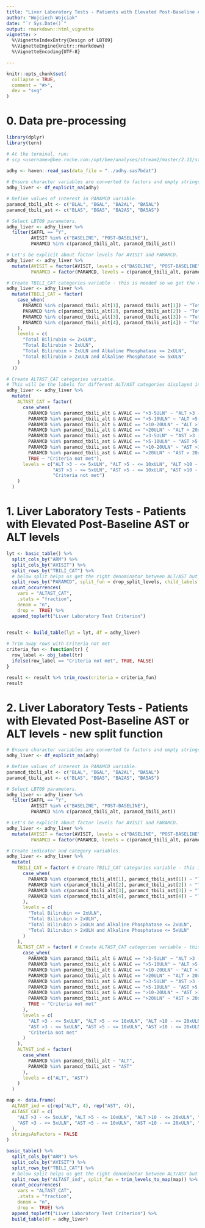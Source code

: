 ```yaml
---
title: "Liver Laboratory Tests - Patients with Elevated Post-Baseline AST or ALT levels (LBT09)"
author: "Wojciech Wojciak"
date: "`r Sys.Date()`"
output: rmarkdown::html_vignette
vignette: >
  %\VignetteIndexEntry{Design of LBT09}
  %\VignetteEngine{knitr::rmarkdown}
  %\VignetteEncoding{UTF-8}

---
```


```r
knitr::opts_chunk$set(
  collapse = TRUE,
  comment = "#>",
  dev = "svg"
)
```

# 0. Data pre-processing
```r
library(dplyr)
library(tern)

# At the terminal, run:
# scp <username>@bee.roche.com:/opt/bee/analyses/stream2/master/2.11/stream2/doc/examples/molecule/project/safety/task01/outdata_vad/adhy.sas7bdat # nolint

adhy <- haven::read_sas(data_file = "../adhy.sas7bdat")
                  
# Ensure character variables are converted to factors and empty strings and NAs are explicit missing levels.
adhy_liver <- df_explicit_na(adhy)

# Define values of interest in PARAMCD variable.
paramcd_tbili_alt <- c("BLAL", "BGAL", "BA2AL", "BA5AL")
paramcd_tbili_ast <- c("BLAS", "BGAS", "BA2AS", "BA5AS")

# Select LBT09 parameters.
adhy_liver <- adhy_liver %>%
  filter(SAFFL == "Y",
         AVISIT %in% c("BASELINE", "POST-BASELINE"),
         PARAMCD %in% c(paramcd_tbili_alt, paramcd_tbili_ast))

# Let's be explicit about factor levels for AVISIT and PARAMCD.
adhy_liver <- adhy_liver %>%
  mutate(AVISIT = factor(AVISIT, levels = c("BASELINE", "POST-BASELINE")),
         PARAMCD = factor(PARAMCD, levels = c(paramcd_tbili_alt, paramcd_tbili_ast)))

# Create TBILI_CAT categories variable - this is needed so we get the right nesting in the table.
adhy_liver <- adhy_liver %>%
  mutate(TBILI_CAT = factor(
    case_when(
      PARAMCD %in% c(paramcd_tbili_alt[1], paramcd_tbili_ast[1]) ~ "Total Bilirubin <= 2xULN",
      PARAMCD %in% c(paramcd_tbili_alt[2], paramcd_tbili_ast[2]) ~ "Total Bilirubin > 2xULN",
      PARAMCD %in% c(paramcd_tbili_alt[3], paramcd_tbili_ast[3]) ~ "Total Bilirubin > 2xULN and Alkaline Phosphatase <= 2xULN", # nolint
      PARAMCD %in% c(paramcd_tbili_alt[4], paramcd_tbili_ast[4]) ~ "Total Bilirubin > 2xULN and Alkaline Phosphatase <= 5xULN" # nolint
    ),
    levels = c(
      "Total Bilirubin <= 2xULN",
      "Total Bilirubin > 2xULN",
      "Total Bilirubin > 2xULN and Alkaline Phosphatase <= 2xULN",
      "Total Bilirubin > 2xULN and Alkaline Phosphatase <= 5xULN"
    )
  ))

# Create ALTAST_CAT categories variable.
# This will be the labels for different ALT/AST categories displayed in the table.
adhy_liver <- adhy_liver %>%
  mutate(
    ALTAST_CAT = factor(
      case_when(
        PARAMCD %in% paramcd_tbili_alt & AVALC == ">3-5ULN" ~ "ALT >3 - <= 5xULN",
        PARAMCD %in% paramcd_tbili_alt & AVALC == ">5-10ULN" ~ "ALT >5 - <= 10xULN",
        PARAMCD %in% paramcd_tbili_alt & AVALC == ">10-20ULN" ~ "ALT >10 - <= 20xULN",
        PARAMCD %in% paramcd_tbili_alt & AVALC == ">20ULN" ~ "ALT > 20xULN",
        PARAMCD %in% paramcd_tbili_ast & AVALC == ">3-5ULN" ~ "AST >3 - <= 5xULN",
        PARAMCD %in% paramcd_tbili_ast & AVALC == ">5-10ULN" ~ "AST >5 - <= 10xULN",
        PARAMCD %in% paramcd_tbili_ast & AVALC == ">10-20ULN" ~ "AST >10 - <= 20xULN",
        PARAMCD %in% paramcd_tbili_ast & AVALC == ">20ULN" ~ "AST > 20xULN",
        TRUE ~ "Criteria not met"),
      levels = c("ALT >3 - <= 5xULN", "ALT >5 - <= 10xULN", "ALT >10 - <= 20xULN", "20" = "ALT > 20xULN",
                 "AST >3 - <= 5xULN", "AST >5 - <= 10xULN", "AST >10 - <= 20xULN", "AST > 20xULN",
                 "Criteria not met")
    )
  )
```

# 1. Liver Laboratory Tests - Patients with Elevated Post-Baseline AST or ALT levels
```r
lyt <- basic_table() %>%
  split_cols_by("ARM") %>%
  split_cols_by("AVISIT") %>%
  split_rows_by("TBILI_CAT") %>%
  # below split helps us get the right denominator between ALT/AST but it's hidden
  split_rows_by("PARAMCD", split_fun = drop_split_levels, child_labels = "hidden") %>%
  count_occurrences(
    vars = "ALTAST_CAT",
    .stats = "fraction",
    denom = "n",
    drop =  TRUE) %>%
  append_topleft("Liver Laboratory Test Criterion")
  

result <- build_table(lyt = lyt, df = adhy_liver)

# Trim away rows with Criteria not met
criteria_fun <- function(tr) {
  row_label <- obj_label(tr)
  ifelse(row_label == "Criteria not met", TRUE, FALSE)
}

result <- result %>% trim_rows(criteria = criteria_fun)
result
```

# 2. Liver Laboratory Tests - Patients with Elevated Post-Baseline AST or ALT levels - new split function
```r

# Ensure character variables are converted to factors and empty strings and NAs are explicit missing levels.
adhy_liver <- df_explicit_na(adhy)

# Define values of interest in PARAMCD variable.
paramcd_tbili_alt <- c("BLAL", "BGAL", "BA2AL", "BA5AL")
paramcd_tbili_ast <- c("BLAS", "BGAS", "BA2AS", "BA5AS")

# Select LBT09 parameters.
adhy_liver <- adhy_liver %>%
  filter(SAFFL == "Y",
         AVISIT %in% c("BASELINE", "POST-BASELINE"),
         PARAMCD %in% c(paramcd_tbili_alt, paramcd_tbili_ast))

# Let's be explicit about factor levels for AVISIT and PARAMCD.
adhy_liver <- adhy_liver %>%
  mutate(AVISIT = factor(AVISIT, levels = c("BASELINE", "POST-BASELINE")),
         PARAMCD = factor(PARAMCD, levels = c(paramcd_tbili_alt, paramcd_tbili_ast)))

# Create indicator and category variables.
adhy_liver <- adhy_liver %>%
  mutate(
    TBILI_CAT = factor( # Create TBILI_CAT categories variable - this is needed so we get the right nesting in the table. # nolint
      case_when(
        PARAMCD %in% c(paramcd_tbili_alt[1], paramcd_tbili_ast[1]) ~ "Total Bilirubin <= 2xULN",
        PARAMCD %in% c(paramcd_tbili_alt[2], paramcd_tbili_ast[2]) ~ "Total Bilirubin > 2xULN",
        PARAMCD %in% c(paramcd_tbili_alt[3], paramcd_tbili_ast[3]) ~ "Total Bilirubin > 2xULN and Alkaline Phosphatase <= 2xULN", # nolint
        PARAMCD %in% c(paramcd_tbili_alt[4], paramcd_tbili_ast[4]) ~ "Total Bilirubin > 2xULN and Alkaline Phosphatase <= 5xULN" # nolint
      ),
      levels = c(
        "Total Bilirubin <= 2xULN",
        "Total Bilirubin > 2xULN",
        "Total Bilirubin > 2xULN and Alkaline Phosphatase <= 2xULN",
        "Total Bilirubin > 2xULN and Alkaline Phosphatase <= 5xULN"
      )
    ),
    ALTAST_CAT = factor( # Create ALTAST_CAT categories variable - this will be the labels for different ALT/AST categories displayed in the table. # nolint
      case_when(
        PARAMCD %in% paramcd_tbili_alt & AVALC == ">3-5ULN" ~ "ALT >3 - <= 5xULN",
        PARAMCD %in% paramcd_tbili_alt & AVALC == ">5-10ULN" ~ "ALT >5 - <= 10xULN",
        PARAMCD %in% paramcd_tbili_alt & AVALC == ">10-20ULN" ~ "ALT >10 - <= 20xULN",
        PARAMCD %in% paramcd_tbili_alt & AVALC == ">20ULN" ~ "ALT > 20xULN",
        PARAMCD %in% paramcd_tbili_ast & AVALC == ">3-5ULN" ~ "AST >3 - <= 5xULN",
        PARAMCD %in% paramcd_tbili_ast & AVALC == ">5-10ULN" ~ "AST >5 - <= 10xULN",
        PARAMCD %in% paramcd_tbili_ast & AVALC == ">10-20ULN" ~ "AST >10 - <= 20xULN",
        PARAMCD %in% paramcd_tbili_ast & AVALC == ">20ULN" ~ "AST > 20xULN",
        TRUE ~ "Criteria not met"
      ),
      levels = c(
        "ALT >3 - <= 5xULN", "ALT >5 - <= 10xULN", "ALT >10 - <= 20xULN", "20" = "ALT > 20xULN",
        "AST >3 - <= 5xULN", "AST >5 - <= 10xULN", "AST >10 - <= 20xULN", "AST > 20xULN",
        "Criteria not met"
      )
    ),
    ALTAST_ind = factor(
      case_when(
        PARAMCD %in% paramcd_tbili_alt ~ "ALT",
        PARAMCD %in% paramcd_tbili_ast ~ "AST"
      ),
      levels = c("ALT", "AST")
    )
  )

map <- data.frame(
  ALTAST_ind = c(rep("ALT", 4), rep("AST", 4)),
  ALTAST_CAT = c(
    "ALT >3 - <= 5xULN", "ALT >5 - <= 10xULN", "ALT >10 - <= 20xULN", "20" = "ALT > 20xULN",
    "AST >3 - <= 5xULN", "AST >5 - <= 10xULN", "AST >10 - <= 20xULN", "AST > 20xULN"
  ),
  stringsAsFactors = FALSE
)

basic_table() %>%
  split_cols_by("ARM") %>%
  split_cols_by("AVISIT") %>%
  split_rows_by("TBILI_CAT") %>%
  # below split helps us get the right denominator between ALT/AST but it can be hidden
  split_rows_by("ALTAST_ind", split_fun = trim_levels_to_map(map)) %>% #, child_labels = "hidden") %>%
  count_occurrences(
    vars = "ALTAST_CAT",
    .stats = "fraction",
    denom = "n",
    drop =  TRUE) %>%
  append_topleft("Liver Laboratory Test Criterion") %>%
  build_table(df = adhy_liver)
```
